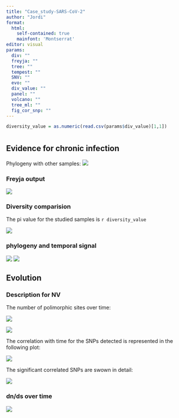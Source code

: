 ```yaml
---
title: "Case_study-SARS-CoV-2"
author: "Jordi"
format: 
  html: 
    self-contained: true
    mainfont: 'Montserrat'
editor: visual
params:
  div: ""
  freyja: ""
  tree: ""
  tempest: ""
  SNV: ""
  evo: ""
  div_value: ""
  panel: ""
  volcano: ""
  tree_ml: ""
  fig_cor_snp: ""
---
```

<head>
  <link rel="preconnect" href="https://fonts.googleapis.com">
  <link rel="preconnect" href="https://fonts.gstatic.com" crossorigin>
  <link href="https://fonts.googleapis.com/css2?family=Montserrat&display=swap" rel="stylesheet">
</head>
```r
diversity_value = as.numeric(read.csv(params$div_value)[1,1])
```
# {style="text-align: justify"}

## Evidence for chronic infection 

Phylogeny with other samples:
![](`r params$tree_ml`)

### Freyja output

![](`r params$freyja`)

### Diversity comparision

The pi value for the studied samples is ``r diversity_value``

![](`r params$div`)

### phylogeny and temporal signal

![](`r params$tree`)
![](`r params$tempest`)

## Evolution

### Description for NV 

The number of polimorphic sites over time:

![](`r params$fig_cor_snp`)

![](`r params$SNV`)

The correlation with time for the SNPs detected is represented in the following plot:

![](`r params$volcano`)

The significant correlated SNPs are swown in detail:

![](`r params$panel`)

### dn/ds over time

![](`r params$evo`)




